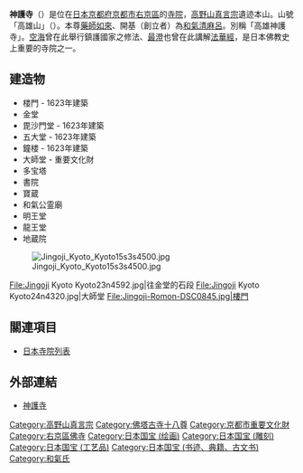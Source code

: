 {{日本寺院
| name = 神護寺
| img = File:Jingoji Kyoto Kyoto13s5s4592.jpg
| img_capt = 金堂
| image_width = 280
| nihongo = 神護寺
| hiragana = じんごじ
| romaji = Jingo-ji
| location = [[京都府|京都府]][[京都市|京都市]][[右京區|右京區]]<br>梅ヶ畑高雄町5
| sangou = 高雄山
| section = [[高野山真言宗|高野山真言宗]]遺迹本山
| god = [[藥師如來|藥師如來]]（國寶）
| found_year = [[天長_(淳和天皇)|天長]]元年（824年）
| founder = [[和氣清麻呂|和氣清麻呂]]（開基）
| official_name = 高雄山 神護國祚真言寺
| alias = 
| struct = 
| title = [[佛塔古寺十八尊|佛塔古寺十八尊]]第7番<br/>[[西國藥師四十九靈場|西國藥師四十九靈場]]第44番<br/>[[神佛靈場巡拜之道|神佛靈場巡拜之道]] 第90番
| cultural_collection = 木造藥師如來立像、絹本着色釋迦如來像、梵鐘 他（國寶）<br>大師堂、絹本著色十二天像六曲屏風、絹本著色真言八祖像8幅 他（重要文化財）
}}
'''神護寺'''（{{jpn|j=神護寺|hg=じんごじ|rm=Jingo-ji}}）是位在[[日本|日本]][[京都府|京都府]][[京都市|京都市]][[右京區|右京區]]的[[寺院|寺院]]，[[高野山真言宗|高野山真言宗]]遺迹本山。山號「高雄山」（{{lang|ja|たかおさん}}）。本尊[[藥師如來|藥師如來]]、開基（創立者）為[[和氣清麻呂|和氣清麻呂]]。別稱「高雄神護寺」。[[空海|空海]]曾在此舉行鎮護國家之修法、[[最澄|最澄]]也曾在此講解[[法華經|法華經]]，是日本佛教史上重要的寺院之一。

== 建造物 ==
*楼門 - 1623年建築
*金堂
*毘沙門堂 - 1623年建築
*五大堂 - 1623年建築 
*鐘楼 - 1623年建築 
*大師堂 - 重要文化財
*多宝塔
*書院
*寶蔵
*和氣公霊廟
*明王堂
*龍王堂
*地蔵院
[[File:Jingoji_Kyoto_Kyoto15s3s4500.jpg|left]]

<gallery>
File:Jingoji Kyoto Kyoto23n4592.jpg|往金堂的石段
File:Jingoji Kyoto Kyoto24n4320.jpg|大師堂
File:Jingoji-Romon-DSC0845.jpg|樓門
</gallery>

== 關連項目 ==
*[[日本寺院列表|日本寺院列表]]

== 外部連結 ==
{{Commonscat|Jingoji}}
* [http://www7b.biglobe.ne.jp/~kosho/ 神護寺] {{Wayback|url=http://www7b.biglobe.ne.jp/~kosho/ |date=20200701215015 }}

{{DEFAULTSORT:Jingoji}}
[[Category:高野山真言宗|Category:高野山真言宗]]
[[Category:佛塔古寺十八尊|Category:佛塔古寺十八尊]]
[[Category:京都市重要文化財|Category:京都市重要文化財]]
[[Category:右京區佛寺|Category:右京區佛寺]]
[[Category:日本国宝_(绘画)|Category:日本国宝 (绘画)]]
[[Category:日本国宝_(雕刻)|Category:日本国宝 (雕刻)]]
[[Category:日本国宝_(工艺品)|Category:日本国宝 (工艺品)]]
[[Category:日本国宝_(书迹、典籍、古文书)|Category:日本国宝 (书迹、典籍、古文书)]]
[[Category:和氣氏|Category:和氣氏]]